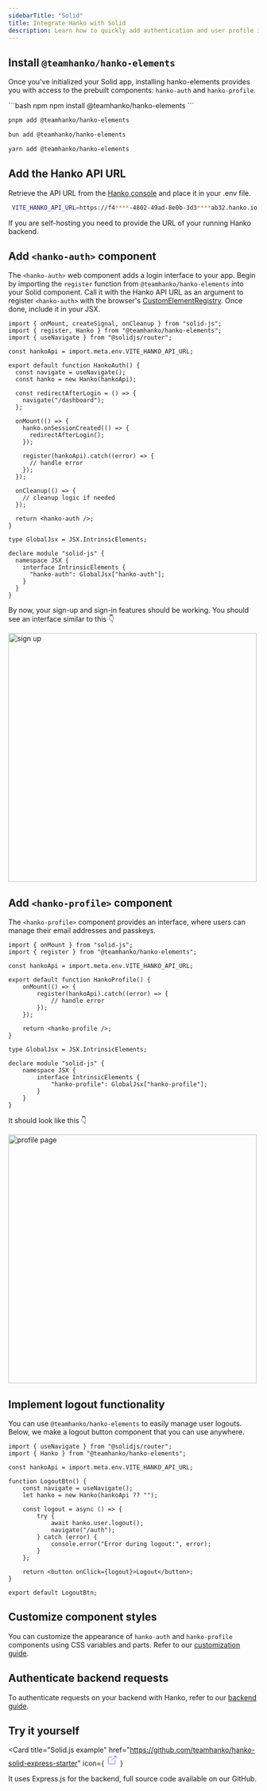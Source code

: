 ```yaml
---
sidebarTitle: "Solid"
title: Integrate Hanko with Solid
description: Learn how to quickly add authentication and user profile in your Solid app using Hanko.
---
```


## Install `@teamhanko/hanko-elements`

Once you've initialized your Solid app, installing hanko-elements provides you with access to the prebuilt components: `hanko-auth` and `hanko-profile`.

<CodeGroup>
```bash npm
npm install @teamhanko/hanko-elements
```

```bash pnpm
pnpm add @teamhanko/hanko-elements
```

```bash bun
bun add @teamhanko/hanko-elements
```

```bash yarn
yarn add @teamhanko/hanko-elements
```

</CodeGroup>

## Add the Hanko API URL

Retrieve the API URL from the [Hanko console](https://cloud.hanko.io/) and place it in your .env file.

```sh .env
 VITE_HANKO_API_URL=https://f4****-4802-49ad-8e0b-3d3****ab32.hanko.io
```

<Note>
  If you are self-hosting you need to provide the URL of your running Hanko
  backend.
</Note>

## Add `<hanko-auth>` component

The `<hanko-auth>` web component adds a login interface to your app. Begin by importing the `register` function from `@teamhanko/hanko-elements` into your Solid component. Call it with the Hanko API URL as an argument to register `<hanko-auth>` with the browser's [CustomElementRegistry](https://developer.mozilla.org/de/docs/Web/API/CustomElementRegistry). Once done, include it in your JSX.

```tsx components/HankoAuth.tsx
import { onMount, createSignal, onCleanup } from "solid-js";
import { register, Hanko } from "@teamhanko/hanko-elements";
import { useNavigate } from "@solidjs/router";

const hankoApi = import.meta.env.VITE_HANKO_API_URL;

export default function HankoAuth() {
  const navigate = useNavigate();
  const hanko = new Hanko(hankoApi);

  const redirectAfterLogin = () => {
    navigate("/dashboard");
  };

  onMount(() => {
    hanko.onSessionCreated(() => {
      redirectAfterLogin();
    });

    register(hankoApi).catch((error) => {
      // handle error
    });
  });

  onCleanup(() => {
    // cleanup logic if needed
  });

  return <hanko-auth />;
}

type GlobalJsx = JSX.IntrinsicElements;

declare module "solid-js" {
  namespace JSX {
    interface IntrinsicElements {
      "hanko-auth": GlobalJsx["hanko-auth"];
    }
  }
}
```

By now, your sign-up and sign-in features should be working. You should see an interface similar to this 👇

<Frame>
<img src="/images/fullstack-guide/next-one.png" alt="sign up" width="500" style={{ borderRadius: '0.5rem' }}/>
</Frame>

## Add `<hanko-profile>` component

The `<hanko-profile>` component provides an interface, where users can manage their email addresses and passkeys.

```tsx components/HankoProfile.tsx
import { onMount } from "solid-js";
import { register } from "@teamhanko/hanko-elements";

const hankoApi = import.meta.env.VITE_HANKO_API_URL;

export default function HankoProfile() {
    onMount(() => {
        register(hankoApi).catch((error) => {
            // handle error
        });
    });

    return <hanko-profile />;
}

type GlobalJsx = JSX.IntrinsicElements;

declare module "solid-js" {
    namespace JSX {
        interface IntrinsicElements {
            "hanko-profile": GlobalJsx["hanko-profile"];
        }
    }
}
```

It should look like this 👇

<Frame>
<img
src="/images/fullstack-guide/next-two.png"
alt="profile page"
width="500"
style={{ borderRadius: '0.5rem' }}
/>
</Frame>

## Implement logout functionality

You can use `@teamhanko/hanko-elements` to easily manage user logouts. Below, we make a logout button component that you can use anywhere.

```tsx components/LogoutButton.tsx
import { useNavigate } from "@solidjs/router";
import { Hanko } from "@teamhanko/hanko-elements";

const hankoApi = import.meta.env.VITE_HANKO_API_URL;

function LogoutBtn() {
    const navigate = useNavigate();
    let hanko = new Hanko(hankoApi ?? "");

    const logout = async () => {
        try {
            await hanko.user.logout();
            navigate("/auth");
        } catch (error) {
            console.error("Error during logout:", error);
        }
    };

    return <button onClick={logout}>Logout</button>;
}

export default LogoutBtn;
```

## Customize component styles

You can customize the appearance of `hanko-auth` and `hanko-profile` components using CSS variables and parts. Refer to our [customization guide](/guides/hanko-elements/customize-appearance).


## Authenticate backend requests

To authenticate requests on your backend with Hanko, refer to our [backend guide](/quickstarts/backend).

## Try it yourself


<Card
  title="Solid.js example"
  href="https://github.com/teamhanko/hanko-solid-express-starter"
  icon={
    <svg
      xmlns="http://www.w3.org/2000/svg"
      className="icon icon-tabler icon-tabler-external-link"
      width="24"
      height="24"
      viewBox="0 0 24 24"
      strokeWidth="2"
      stroke="#5465FF"
      fill="none"
      strokeLinecap="round"
      strokeLinejoin="round"
    >
      <path stroke="none" d="M0 0h24v24H0z" fill="none"></path>
      <path d="M12 6h-6a2 2 0 0 0 -2 2v10a2 2 0 0 0 2 2h10a2 2 0 0 0 2 -2v-6"></path>
      <path d="M11 13l9 -9"></path>
      <path d="M15 4h5v5"></path>
    </svg>
  }
>
  It uses Express.js for the backend, full source code available on our GitHub.
</Card>
